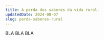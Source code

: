 ---
title: A perda dos saberes da vida rural.
updatedDate: 2024-08-07
slug: perda-saberes-rural
---

BLA BLA BLA
